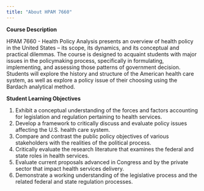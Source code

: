 ```yaml
---
title: "About HPAM 7660"
---
```


**Course Description**

HPAM 7660 - Health Policy Analysis presents an overview of health policy in the United States – its scope, its dynamics, and its conceptual and practical dilemmas. The course is designed to acquaint students with major issues in the policymaking process, specifically in formulating, implementing, and assessing those patterns of government decision. Students will explore the history and structure of the American health care system, as well as explore a policy issue of their choosing using the Bardach analytical method.

**Student Learning Objectives**

1. Exhibit a conceptual understanding of the forces and factors accounting for legislation and regulation pertaining to health services.\
2. Develop a framework to critically discuss and evaluate policy issues affecting the U.S. health care system.\
3. Compare and contrast the public policy objectives of various stakeholders with the realities of the political process.\
4. Critically evaluate the research literature that examines the federal and state roles in health services.\
5. Evaluate current proposals advanced in Congress and by the private sector that impact health services delivery.\
6. Demonstrate a working understanding of the legislative process and the related federal and state regulation processes.\